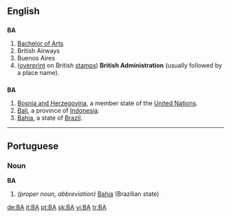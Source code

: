 {{see|ba|Ba|bá|bā}}

==English==

==={{initialism}}===
'''BA'''

#[[Bachelor of Arts]]
#British Airways
#Buenos Aires
#([[overprint]] on British [[stamp]]s) '''British Administration''' (usually followed by a place name).

==={{abbreviation}}===
'''BA'''
# [[Bosnia and Herzegovina]], a member state of the [[United Nations]].
#[[Bali]], a province of [[Indonesia]].
#[[Bahia]], a state of [[Brazil]].

----

==Portuguese==
===Noun===
'''BA'''
#''(proper noun, abbreviation)'' [[Bahia]] (Brazilian state)

[[de:BA]]
[[it:BA]]
[[pt:BA]]
[[sk:BA]]
[[vi:BA]]
[[tr:BA]]